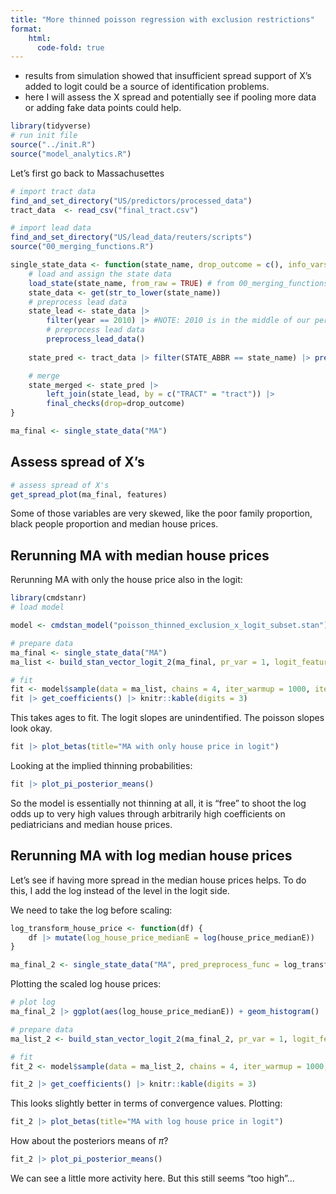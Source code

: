 ```yaml
---
title: "More thinned poisson regression with exclusion restrictions"
format:
    html:
      code-fold: true
---
```


-   results from simulation showed that insufficient spread support of X's added to logit could be a source of identification problems.
-   here I will assess the X spread and potentially see if pooling more data or adding fake data points could help.

```r
library(tidyverse)
# run init file
source("../init.R")
source("model_analytics.R")
```

Let's first go back to Massachusettes

```r
# import tract data
find_and_set_directory("US/predictors/processed_data")
tract_data  <- read_csv("final_tract.csv")

# import lead data
find_and_set_directory("US/lead_data/reuters/scripts")
source("00_merging_functions.R")

single_state_data <- function(state_name, drop_outcome = c(), info_vars = tract_info_vars, pred_preprocess_func = NULL){
    # load and assign the state data
    load_state(state_name, from_raw = TRUE) # from 00_merging_functions.R 
    state_data <- get(str_to_lower(state_name))
    # preprocess lead data
    state_lead <- state_data |>
        filter(year == 2010) |> #NOTE: 2010 is in the middle of our period and has max testing in many states
        # preprocess lead data
        preprocess_lead_data()
      
    state_pred <- tract_data |> filter(STATE_ABBR == state_name) |> preprocess_pred_data(info_vars = info_vars, additional_preprocess = pred_preprocess_func)

    # merge
    state_merged <- state_pred |> 
        left_join(state_lead, by = c("TRACT" = "tract")) |> 
        final_checks(drop=drop_outcome)
}
```

```r
ma_final <- single_state_data("MA")
```

## Assess spread of X's

```r
# assess spread of X's
get_spread_plot(ma_final, features)
```

Some of those variables are very skewed, like the poor family proportion, black people proportion and median house prices.

## Rerunning MA with median house prices

Rerunning MA with only the house price also in the logit:

```r
library(cmdstanr)
# load model

model <- cmdstan_model("poisson_thinned_exclusion_x_logit_subset.stan")

# prepare data
ma_final <- single_state_data("MA")
ma_list <- build_stan_vector_logit_2(ma_final, pr_var = 1, logit_features = c("house_price_medianE"))

# fit
fit <- model$sample(data = ma_list, chains = 4, iter_warmup = 1000, iter_sampling = 1000)
fit |> get_coefficients() |> knitr::kable(digits = 3)
```

This takes ages to fit. The logit slopes are unindentified. The poisson slopes look okay.

```r
fit |> plot_betas(title="MA with only house price in logit")
```

Looking at the implied thinning probabilities:

```r
fit |> plot_pi_posterior_means()
```

So the model is essentially not thinning at all, it is "free" to shoot the log odds up to very high values through arbitrarily high coefficients on pediatricians and median house prices.

## Rerunning MA with **log** median house prices

Let's see if having more spread in the median house prices helps. To do this, I add the log instead of the level in the logit side.

We need to take the log before scaling:

```r
log_transform_house_price <- function(df) {
    df |> mutate(log_house_price_medianE = log(house_price_medianE))
}

ma_final_2 <- single_state_data("MA", pred_preprocess_func = log_transform_house_price)
```

Plotting the scaled log house prices:

```r
# plot log
ma_final_2 |> ggplot(aes(log_house_price_medianE)) + geom_histogram()
```

```r
# prepare data
ma_list_2 <- build_stan_vector_logit_2(ma_final_2, pr_var = 1, logit_features = c("log_house_price_medianE"))

# fit
fit_2 <- model$sample(data = ma_list_2, chains = 4, iter_warmup = 1000, iter_sampling = 1000, refresh = 500) #note that in poisson I still add the level

fit_2 |> get_coefficients() |> knitr::kable(digits = 3)
```

This looks slightly better in terms of convergence values. Plotting:

```r
fit_2 |> plot_betas(title="MA with log house price in logit")
```

How about the posteriors means of $\pi$?

```r
fit_2 |> plot_pi_posterior_means()
```

We can see a little more activity here. But this still seems "too high"...
